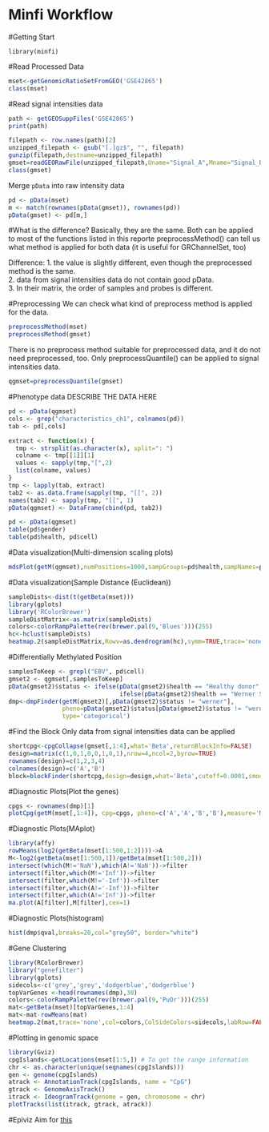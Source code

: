 Minfi Workflow
==============================
#Getting Start
```
library(minfi)
```
#Read Processed Data
```r
mset<-getGenomicRatioSetFromGEO('GSE42865')
class(mset)
```

#Read signal intensities data
```r
path <- getGEOSuppFiles('GSE42865')
print(path)
```

```r
filepath <- row.names(path)[2]
unzipped_filepath <- gsub("[.]gz$", "", filepath)
gunzip(filepath,destname=unzipped_filepath)
gmset=readGEORawFile(unzipped_filepath,Uname="Signal_A",Mname="Signal_B",sep="\t")
class(gmset)
```

Merge `pData` into raw intensity data
```r
pd <- pData(mset)
m <- match(rownames(pData(gmset)), rownames(pd))
pData(gmset) <- pd[m,]
```

#What is the difference?
Basically, they are the same. Both can be applied to most of the functions listed in this reporte preprocessMethod() can tell us what method is applied for both data (it is useful for GRChannelSet, too)


Difference: 
  1. the value is slightly different, even though the preprocessed method is the same.  
  2. data from signal intensities data do not contain good pData.  
  3. In their matrix, the order of samples and probes is different.  

#Preprocessing
We can check what kind of preprocess method is applied for the data.
```r
preprocessMethod(mset)
preprocessMethod(gmset)
```
There is no preprocess method suitable for preprocessed data, and it do not need preprocessed, too.
Only preprocessQuantile() can be applied to signal intensities data.
```r
qgmset=preprocessQuantile(gmset)
```

#Phenotype data
DESCRIBE THE DATA HERE

```r
pd <- pData(qgmset)
cols <- grep("characteristics_ch1", colnames(pd))
tab <- pd[,cols]

extract <- function(x) {
  tmp <- strsplit(as.character(x), split=": ")
  colname <- tmp[[1]][1]
  values <- sapply(tmp,"[",2)
  list(colname, values)
}
tmp <- lapply(tab, extract)
tab2 <- as.data.frame(sapply(tmp, "[[", 2))
names(tab2) <- sapply(tmp, "[[", 1)
pData(qgmset) <- DataFrame(cbind(pd, tab2))
```

```r
pd <- pData(qgmset)
table(pd$gender)
table(pd$health, pd$cell)
```

#Data visualization(Multi-dimension scaling plots)
```r
mdsPlot(getM(qgmset),numPositions=1000,sampGroups=pd$health,sampNames=pd$health)
```

#Data visualization(Sample Distance (Euclidean))
```r
sampleDists<-dist(t(getBeta(mset)))  
library(gplots)
library('RColorBrewer')
sampleDistMatrix<-as.matrix(sampleDists)
colors<-colorRampPalette(rev(brewer.pal(9,'Blues')))(255)
hc<-hclust(sampleDists)
heatmap.2(sampleDistMatrix,Rowv=as.dendrogram(hc),symm=TRUE,trace='none',col=colors,margins=c(2,10),labCol=FALSE)
```

#Differentially Methylated Position
```r
samplesToKeep <- grepl("EBV", pd$cell)
gmset2 <- qgmset[,samplesToKeep]
pData(gmset2)$status <- ifelse(pData(gmset2)$health == "Healthy donor", "control", 
                               ifelse(pData(gmset2)$health == "Werner Syndrome", "werner", "progeria"))
dmp<-dmpFinder(getM(gmset2)[,pData(gmset2)$status != "werner"], 
               pheno=pData(gmset2)$status[pData(gmset2)$status != "werner"],
               type='categorical')
```

#Find the Block
Only data from signal intensities data can be applied
```r
shortcpg<-cpgCollapse(gmset[,1:4],what='Beta',returnBlockInfo=FALSE)
design=matrix(c(1,0,1,0,0,1,0,1),nrow=4,ncol=2,byrow=TRUE)
rownames(design)=c(1,2,3,4)
colnames(design)=c('A','B')
block=blockFinder(shortcpg,design=design,what='Beta',cutoff=0.0001,smooth=FALSE)
```

#Diagnostic Plots(Plot the genes)
```r
cpgs <- rownames(dmp)[1]
plotCpg(getM(mset[,1:4]), cpg=cpgs, pheno=c('A','A','B','B'),measure='M')
```

#Diagnostic Plots(MAplot)
```r
library(affy)
rowMeans(log2(getBeta(mset[1:500,1:2])))->A
M<-log2(getBeta(mset[1:500,1])/getBeta(mset[1:500,2]))
intersect(which(M!='NaN'),which(A!='NaN'))->filter
intersect(filter,which(M!='Inf'))->filter
intersect(filter,which(M!='-Inf'))->filter
intersect(filter,which(A!='-Inf'))->filter
intersect(filter,which(A!='Inf'))->filter
ma.plot(A[filter],M[filter],cex=1)
```

#Diagnostic Plots(histogram)
```r
hist(dmp$qval,breaks=20,col="grey50", border="white")
```

#Gene Clustering
```r
library(RColorBrewer)
library("genefilter")
library(gplots)
sidecols<-c('grey','grey','dodgerblue','dodgerblue')
topVarGenes <-head(rownames(dmp),30)
colors<-colorRampPalette(rev(brewer.pal(9,'PuOr')))(255)
mat<-getBeta(mset)[topVarGenes,1:4]
mat<-mat-rowMeans(mat)
heatmap.2(mat,trace='none',col=colors,ColSideColors=sidecols,labRow=FALSE,mar=c(10,2),scale='row')
```


#Plotting in genomic space
```r
library(Gviz)
cpgIslands<-getLocations(mset[1:5,]) # To get the range information
chr <- as.character(unique(seqnames(cpgIslands)))
gen <- genome(cpgIslands)
atrack <- AnnotationTrack(cpgIslands, name = "CpG")            
gtrack <- GenomeAxisTrack()
itrack <- IdeogramTrack(genome = gen, chromosome = chr)                     
plotTracks(list(itrack, gtrack, atrack))
```

#Epiviz
Aim for [this](http://epiviz.cbcb.umd.edu/?ws=WZCPGTd7Duv&seqName=chr11&start=130099272&end=133637378&settings=default&)